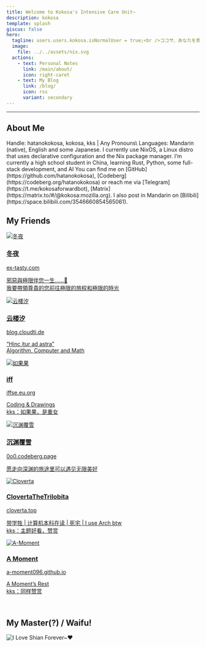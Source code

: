 ```yaml
---
title: Welcome to Kokosa's Intensive Care Unit~
description: kokosa
template: splash
giscus: false
hero:
  tagline: users.users.kokosa.isNormalUser = true;<br />ココサ、あなたを救♥助します……です?
  image:
    file: ../../assets/nix.svg
  actions:
    - text: Personal Notes
      link: /main/about/
      icon: right-caret
    - text: My Blog
      link: /blog/
      icon: rss
      variant: secondary
---
```



---

## About Me

<CardGrid stagger>

  <Card title="Bio" icon="seti:bazel">
      Handle: hatanokokosa, kokosa, kks  |  Any Pronouns\
      Languages: Mandarin (native), English and some Japanese.
  </Card>

  <Card title="What I'm Using" icon="nix">
      I currently use NixOS, a Linux distro that uses declarative configuration and the Nix package manager.
  </Card>

  <Card title="What I'm Doing" icon="vercel">
      I’m currently a high school student in China, learning Rust, Python, some full-stack development, and AI
  </Card>

  <Card title="Contact Me" icon="comment-alt">
    You can find me on [GitHub](https://github.com/hatanokokosa), [Codeberg](https://codeberg.org/hatanokokosa) 
    or reach me via [Telegram](https://t.me/kokosaforwardbot), [Matrix](https://matrix.to/#/@kokosa:mozilla.org). 
    I also post in Mandarin on [Bilibili](https://space.bilibili.com/3546660854565061).
  </Card>

</CardGrid>

<br />

## My Friends

<CardGrid stagger>

  <a href="https://ex-tasty.com/" class="friend-card" target="_blank" rel="noopener noreferrer">
    <div class="friend-avatar-container">
      <img src="/friends/chisato.webp" alt="冬夜" class="friend-avatar" />
    </div>
    <div class="friend-info">
      <h3>冬夜</h3>
      <div class="friend-url">ex-tasty.com</div>
      <p>邪惡與極限伴您一生……🥰<br />我要帶領尊貴的您前往極限的旅程和極限的時光</p>
    </div>
  </a>

  <a href="https://blog.cloudti.de/" class="friend-card" target="_blank" rel="noopener noreferrer">
    <div class="friend-avatar-container">
      <img src="/friends/xi.webp" alt="云楼汐" class="friend-avatar" />
    </div>
    <div class="friend-info">
      <h3>云楼汐</h3>
      <div class="friend-url">blog.cloudti.de</div>
      <p>“Hinc itur ad astra”<br />Algorithm, Computer and Math</p>
    </div>
  </a>

  <a href="https://iffse.eu.org/" class="friend-card" target="_blank" rel="noopener noreferrer">
    <div class="friend-avatar-container">
      <img src="/friends/iff.webp" alt="如果果" class="friend-avatar" />
    </div>
    <div class="friend-info">
      <h3>iff</h3>
      <div class="friend-url">iffse.eu.org</div>
      <p>Coding & Drawings<br />kks：如果果，是重女</p>
    </div>
  </a>

  <a href="https://0o0.codeberg.page/" class="friend-card" target="_blank" rel="noopener noreferrer">
    <div class="friend-avatar-container">
      <img src="/friends/chen.webp" alt="沉渊覆雪" class="friend-avatar" />
    </div>
    <div class="friend-info">
      <h3>沉渊覆雪</h3>
      <div class="friend-url">0o0.codeberg.page</div>
      <p>愿走向深渊的旅途里可以遇见无限美好</p>
    </div>
  </a>

  <a href="https://cloverta.top/" class="friend-card" target="_blank" rel="noopener noreferrer">
    <div class="friend-avatar-container">
      <img src="/friends/clover.webp" alt="Cloverta" class="friend-avatar" />
    </div>
    <div class="friend-info">
      <h3>ClovertaTheTrilobita</h3>
      <div class="friend-url">cloverta.top</div>
      <p>带学牲 | 计算机本科在读 | 死宅 | I use Arch btw<br />kks：主题好看，赞赏</p>
    </div>
  </a>

  <a href="https://a-moment096.github.io/" class="friend-card" target="_blank" rel="noopener noreferrer">
    <div class="friend-avatar-container">
      <img src="/friends/am.webp" alt="A-Moment" class="friend-avatar" />
    </div>
    <div class="friend-info">
      <h3>A Moment</h3>
      <div class="friend-url">a-moment096.github.io</div>
      <p>A Moment’s Rest<br />kks：同样赞赏</p>
    </div>
  </a>

</CardGrid>

<br />

## My Master(?) / Waifu!

![I Love Shian Forever~♥ ](/images/shian.webp)